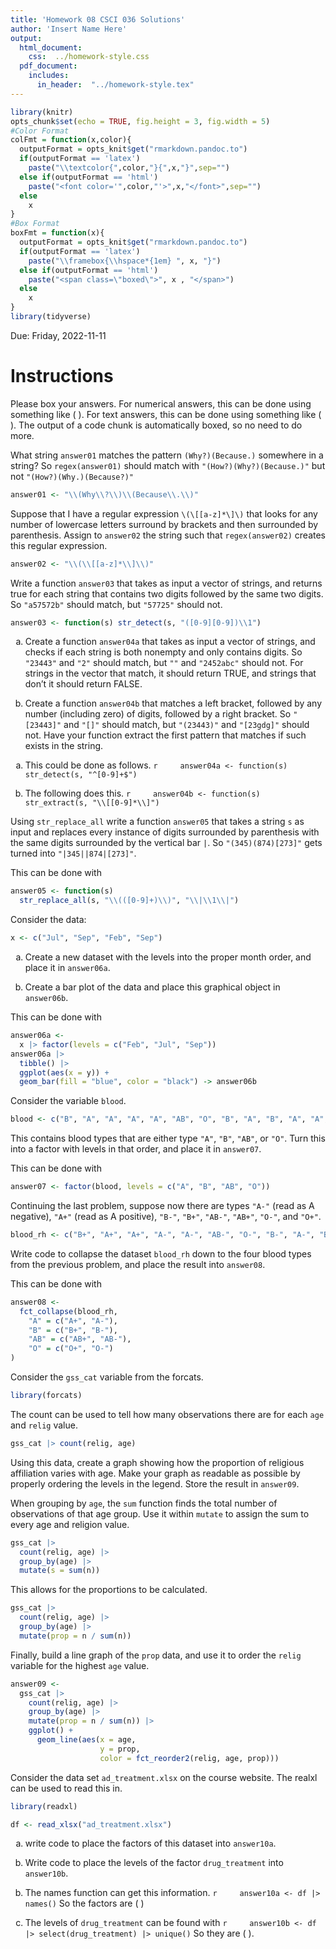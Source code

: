 ---
title: 'Homework 08 CSCI 036 Solutions'
author: 'Insert Name Here'
output: 
  html_document:
    css:  ../homework-style.css
  pdf_document:
    includes:
      in_header:  "../homework-style.tex"
---

```{r setup, include=FALSE}
library(knitr)
opts_chunk$set(echo = TRUE, fig.height = 3, fig.width = 5)
#Color Format
colFmt = function(x,color){
  outputFormat = opts_knit$get("rmarkdown.pandoc.to")
  if(outputFormat == 'latex')
    paste("\\textcolor{",color,"}{",x,"}",sep="")
  else if(outputFormat == 'html')
    paste("<font color='",color,"'>",x,"</font>",sep="")
  else
    x
}
#Box Format
boxFmt = function(x){
  outputFormat = opts_knit$get("rmarkdown.pandoc.to")
  if(outputFormat == 'latex')
    paste("\\framebox{\\hspace*{1em} ", x, "}")
  else if(outputFormat == 'html')
    paste("<span class=\"boxed\">", x , "</span>")
  else
    x
}
library(tidyverse)
```

Due:  Friday, 2022-11-11

# Instructions

Please box your answers.  For numerical answers, this can be done using something like \( \boxed{34} \).  For text answers, this can be done using something like \( \boxed{\text{My answer}} \).   The output of a code chunk is automatically boxed, so no need to do more.

:::: {.problem data-latex=""}
What string `answer01` matches the pattern `(Why?)(Because.)` somewhere in a string?  So `regex(answer01)` should match with `"(How?)(Why?)(Because.)"` but not `"(How?)(Why.)(Because?)"`
::::

:::: {.solution data-latex=""}
```{r}
answer01 <- "\\(Why\\?\\)\\(Because\\.\\)"
```
::::

:::: {.problem data-latex=""}
Suppose that I have a regular expression `\(\[[a-z]*\]\)` that looks for any number of lowercase letters surround by brackets and then surrounded by parenthesis.  Assign to `answer02` the string such that `regex(answer02)` creates this regular expression. 
::::

:::: {.solution data-latex=""}
```{r}
answer02 <- "\\(\\[[a-z]*\\]\\)"
```
::::


:::: {.problem data-latex=""}
Write a function `answer03` that takes as input a vector of strings, and returns true for each string that contains two digits followed by the same two digits.  So `"a57572b"` should match, but `"57725"` should not.
::::

:::: {.solution data-latex=""}
```{r}
answer03 <- function(s) str_detect(s, "([0-9][0-9])\\1")
```
::::

:::: {.problem data-latex=""}
a. Create a function `answer04a` that takes as input a vector of strings, and checks  if each string is both nonempty and only contains digits.  So `"23443"` and `"2"` should match, but `""` and `"2452abc"` should not.  For strings in the vector that match, it should return [TRUE]{class=OtherTok}, and strings that don't it should return [FALSE]{class=OtherTok}.

b. Create a function `answer04b` that matches a left bracket, followed by any number (including zero) of digits, followed by a right bracket.  So `"[23443]"` and `"[]"` should match, but `"(23443)"` and `"[23gdg]"` should not.  Have your function extract the first pattern that matches if such exists in the string.
::::

:::: {.solution data-latex=""}
a. This could be done as follows.
    ```{r}
    answer04a <- function(s) 
      str_detect(s, "^[0-9]+$")
    ```

b. The following does this.
    ```{r}
    answer04b <- function(s)
      str_extract(s, "\\[[0-9]*\\]")
    ```
::::

:::: {.problem data-latex=""}
Using `str_replace_all` write a function `answer05` that takes a string `s` as input and replaces every instance of digits surrounded by parenthesis with the same digits surrounded by the vertical bar `|`.  So `"(345)(874)[273]"` gets turned into `"|345||874|[273]"`.
::::

:::: {.solution data-latex=""}
This can be done with
```{r}
answer05 <- function(s) 
  str_replace_all(s, "\\(([0-9]+)\\)", "\\|\\1\\|")
```
::::


:::: {.problem data-latex=""}
Consider the data:
```{r}
x <- c("Jul", "Sep", "Feb", "Sep")
```

a. Create a new dataset with the levels into the proper month order, and place it in `answer06a`.

b. Create a bar plot of the data and place this graphical object in `answer06b`.
::::

:::: {.solution data-latex=""}
This can be done with
```{r}
answer06a <-
  x |> factor(levels = c("Feb", "Jul", "Sep"))
answer06a |>
  tibble() |>
  ggplot(aes(x = y)) +
  geom_bar(fill = "blue", color = "black") -> answer06b
```
::::

:::: {.problem data-latex=""}
Consider the variable `blood`.
```{r}
blood <- c("B", "A", "A", "A", "A", "AB", "O", "B", "A", "B", "A", "A", "B", "A", "AB", "AB", "O", "A", "B", "A")
```

This contains blood types that are either type `"A"`, `"B"`, `"AB"`, or `"O"`.  Turn this into a factor with levels in that order, and place it in `answer07`.
::::

:::: {.solution data-latex=""}
This can be done with
```{r}
answer07 <- factor(blood, levels = c("A", "B", "AB", "O"))
```
::::

:::: {.problem data-latex=""}
Continuing the last problem, suppose now there are types `"A-"` (read as A negative), `"A+"` (read as A positive), `"B-"`, `"B+"`, `"AB-"`, `"AB+"`, `"O-"`, and `"O+"`.  
```{r}
blood_rh <- c("B+", "A+", "A+", "A-", "A-", "AB-", "O-", "B-", "A-", "B+", "A+", "A-", "B+", "A-", "AB+", "AB-", "O+", "A-", "B+", "A+")
```


Write code to collapse the dataset `blood_rh` down to the four blood types from the previous problem, and place the result into `answer08`.
::::

:::: {.solution data-latex=""}
This can be done with
```{r}
answer08 <-
  fct_collapse(blood_rh, 
    "A" = c("A+", "A-"),
    "B" = c("B+", "B-"),
    "AB" = c("AB+", "AB-"),
    "O" = c("O+", "O-")
)
```

::::

:::: {.problem data-latex=""}
Consider the `gss_cat` variable from the [forcats]{class=PackageName}.
```{r}
library(forcats)
```

The [count]{class=KeywordTok} can be used to tell how many observations there are for each `age` and `relig` value.
```{r}
gss_cat |> count(relig, age)
```


Using this data, create a graph showing how the proportion of religious affiliation varies with age. Make your graph as readable as possible by properly ordering the levels in the legend.  Store the result in `answer09`.
::::

:::: {.solution data-latex=""}
When grouping by `age`, the `sum` function finds the total number of observations of that age group.  Use it within `mutate` to assign the sum to every age and religion value.
```{r}
gss_cat |> 
  count(relig, age) |>
  group_by(age) |>
  mutate(s = sum(n))
```

This allows for the proportions to be calculated.

```{r}
gss_cat |>
  count(relig, age) |>
  group_by(age) |> 
  mutate(prop = n / sum(n))
```

Finally, build a line graph of the `prop` data, and use it to order the `relig` variable for the highest `age` value.
```{r, fig.height = 5, fig.width = 10}
answer09 <-
  gss_cat |>
    count(relig, age) |>
    group_by(age) |> 
    mutate(prop = n / sum(n)) |>
    ggplot() +
      geom_line(aes(x = age, 
                    y = prop, 
                    color = fct_reorder2(relig, age, prop)))
```
::::

:::: {.problem data-latex=""}
Consider the data set `ad_treatment.xlsx` on the course website.  The [realxl]{class=PackageName} can be used to read this in.
```{r}
library(readxl)
```

```{r}
df <- read_xlsx("ad_treatment.xlsx")
```

a.  write code to place the factors of this dataset into `answer10a`.

b.  Write code to place the levels of the factor `drug_treatment` into `answer10b`.
::::

:::: {.solution data-latex=""}
b. The [names]{class=KeywordTok} function can get this information.
    ```{r}
    answer10a <- df |> names()
    ```
    So the factors are \( \boxed{\text{age, sex, health_status, drug_treatment, mmse}} \)
    
c. The levels of `drug_treatment` can be found with
    ```{r}
    answer10b <- df |> select(drug_treatment) |> unique()
    ```
    So they are \( \boxed{\text{Placebo, Low dose, High Dose}} \).
::::
